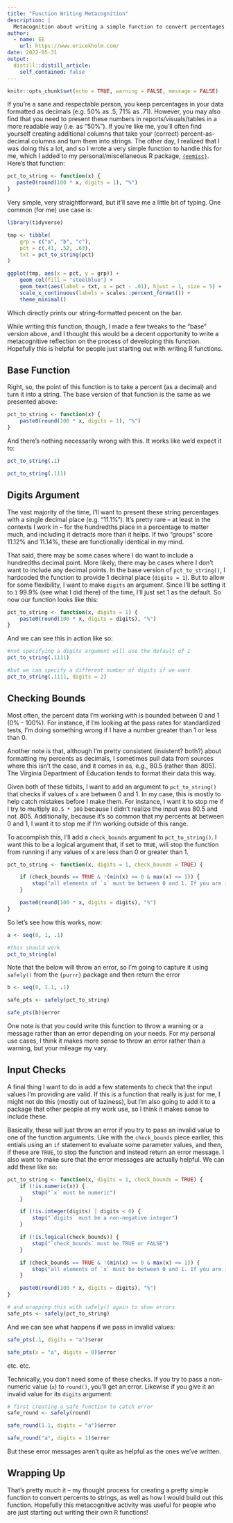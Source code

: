 ```yaml
---
title: "Function Writing Metacognition"
description: |
  Metacognition about writing a simple function to convert percentages to strings
author:
  - name: EE
    url: https://www.ericekholm.com/
date: 2022-05-31
output:
  distill::distill_article:
    self_contained: false
---
```


```r
knitr::opts_chunk$set(echo = TRUE, warning = FALSE, message = FALSE)
```

If you're a sane and respectable person, you keep percentages in your data formatted as decimals (e.g. 50% as .5, 71% as .71). However, you may also find that you need to present these numbers in reports/visuals/tables in a more readable way (i.e. as "50%"). If you're like me, you'll often find yourself creating additional columns that take your (correct) percent-as-decimal columns and turn them into strings. The other day, I realized that I was doing this a lot, and so I wrote a very simple function to handle this for me, which I added to my personal/miscellaneous R package, [`{eemisc}`](https://github.com/ekholme/eemisc). Here's that function:

```r
pct_to_string <- function(x) {
   paste0(round(100 * x, digits = 1), "%")
}
```

Very simple, very straightforward, but it'll save me a little bit of typing. One common (for me) use case is:

```r

library(tidyverse)

tmp <- tibble(
    grp = c("a", "b", "c"),
    pct = c(.41, .52, .63),
    txt = pct_to_string(pct)
)

ggplot(tmp, aes(x = pct, y = grp)) +
    geom_col(fill = "steelblue") +
    geom_text(aes(label = txt, x = pct - .01), hjust = 1, size = 5) +
    scale_x_continuous(labels = scales::percent_format()) +
    theme_minimal()
```

Which directly prints our string-formatted percent on the bar.

While writing this function, though, I made a few tweaks to the "base" version above, and I thought this would be a decent opportunity to write a metacognitive reflection on the process of developing this function. Hopefully this is helpful for people just starting out with writing R functions.

## Base Function 

Right, so, the point of this function is to take a percent (as a decimal) and turn it into a string. The base version of that function is the same as we presented above:

```r
pct_to_string <- function(x) {
    paste0(round(100 * x, digits = 1), "%")
}
```

And there's nothing necessarily wrong with this. It works like we'd expect it to:

```r
pct_to_string(.1)
```

```r
pct_to_string(.111)
```

## Digits Argument

The vast majority of the time, I'll want to present these string percentages with a single decimal place (e.g. "11.1%"). It's pretty rare -- at least in the contexts I work in -- for the hundredths place in a percentage to matter much, and including it detracts more than it helps. If two "groups" score 11.12% and 11.14%, these are functionally identical in my mind.

That said, there may be some cases where I do want to include a hundredths decimal point. More likely, there may be cases where I don't want to include any decimal points. In the base version of `pct_to_string()`, I hardcoded the function to provide 1 decimal place (`digits = 1`). But to allow for some flexibility, I want to make `digits` an argument. Since I'll be setting it to `1` 99.9% (see what I did there) of the time, I'll just set 1 as the default. So now our function looks like this:

```r
pct_to_string <- function(x, digits = 1) {
    paste0(round(100 * x, digits = digits), "%")
}
```

And we can see this in action like so:

```r
#not specifying a digits argument will use the default of 1
pct_to_string(.1111)
```

```r
#but we can specify a different number of digits if we want
pct_to_string(.1111, digits = 2)
```

## Checking Bounds

Most often, the percent data I'm working with is bounded between 0 and 1 (0% - 100%). For instance, if I'm looking at the pass rates for standardized tests, I'm doing something wrong if I have a number greater than 1 or less than 0.

Another note is that, although I'm pretty consistent (insistent? both?) about formatting my percents as decimals, I sometimes pull data from sources where this isn't the case, and it comes in as, e.g., 80.5 (rather than .805). The Virginia Department of Education tends to format their data this way.

Given both of these tidbits, I want to add an argument to `pct_to_string()` that checks if values of `x` are between 0 and 1. In my case, this is mostly to help catch mistakes before I make them. For instance, I want it to stop me if I try to multiply `80.5 * 100` because I didn't realize the input was 80.5 and not .805. Additionally, because it's so common that my percents at between 0 and 1, I want it to stop me if I'm working outside of this range.

To accomplish this, I'll add a `check_bounds` argument to `pct_to_string()`. I want this to be a logical argument that, if set to `TRUE`, will stop the function from running if any values of x are less than 0 or greater than 1.

```r
pct_to_string <- function(x, digits = 1, check_bounds = TRUE) {

    if (check_bounds == TRUE & !(min(x) >= 0 & max(x) <= 1)) {
        stop("all elements of `x` must be between 0 and 1. If you are intentionally using a percentage outside of these bounds, set `check_bounds = FALSE`")
    }

    paste0(round(100 * x, digits = digits), "%")
}
```

So let's see how this works, now:

```r
a <- seq(0, 1, .1)

#this should work
pct_to_string(a)
```


Note that the below will throw an error, so I'm going to capture it using `safely()` from the `{purrr}` package and then return the error

```r
b <- seq(0, 1.1, .1)

safe_pts <- safely(pct_to_string)

safe_pts(b)$error
```

One note is that you could write this function to throw a warning or a message rather than an error depending on your needs. For my personal use cases, I think it makes more sense to throw an error rather than a warning, but your mileage my vary.

## Input Checks

A final thing I want to do is add a few statements to check that the input values I'm providing are valid. If this is a function that really is just for me, I might not do this (mostly out of laziness), but I'm also going to add it to a package that other people at my work use, so I think it makes sense to include these.

Basically, these will just throw an error if you try to pass an invalid value to one of the function arguments. Like with the `check_bounds` piece earlier, this entials using an `if` statement to evaluate some parameter values, and then, if these are `TRUE`, to stop the function and instead return an error message. I also want to make sure that the error messages are actually helpful. We can add these like so:

```r
pct_to_string <- function(x, digits = 1, check_bounds = TRUE) {
    if (!is.numeric(x)) {
        stop("`x` must be numeric")
    }

    if (!is.integer(digits) | digits < 0) {
        stop("`digits` must be a non-negative integer")
    }

    if (!is.logical(check_bounds)) {
        stop("`check_bounds` must be TRUE or FALSE")
    }

    if (check_bounds == TRUE & !(min(x) >= 0 & max(x) <= 1)) {
        stop("all elements of `x` must be between 0 and 1. If you are intentionally using a percentage outside of these bounds, set `check_bounds = FALSE`")
    }

    paste0(round(100 * x, digits = digits), "%")
}

# and wrapping this with safely() again to show errors
safe_pts <- safely(pct_to_string)
```

And we can see what happens if we pass in invalid values:

```r
safe_pts(.1, digits = "a")$eror
```

```r
safe_pts(x = "a", digits = 0)$error
```

etc. etc.

Technically, you don't need some of these checks. If you try to pass a non-numeric value (`x`) to `round()`, you'll get an error. Likewise if you give it an invalid value for its `digits` argument:

```r
# first creating a safe function to catch error
safe_round <- safely(round)

safe_round(1.1, digits = "a")$error
```

```r
safe_round("a", digits = 1)$error
```

But these error messages aren't quite as helpful as the ones we've written.

## Wrapping Up 

That's pretty much it -- my thought process for creating a pretty simple function to convert percents to strings, as well as how I would build out this function. Hopefully this metacognitive activity was useful for people who are just starting out writing their own R functions!

  

